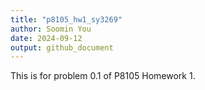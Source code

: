 ```yaml
---
title: "p8105_hw1_sy3269"
author: Soomin You
date: 2024-09-12
output: github_document
---
```


This is for problem 0.1 of P8105 Homework 1. 